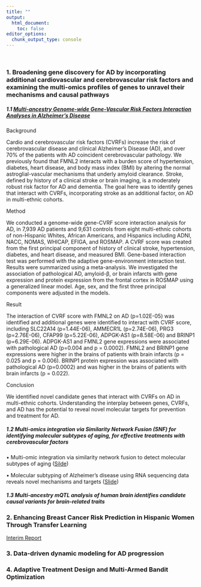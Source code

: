 ```yaml
---
title: ""
output:
  html_document: 
    toc: false
editor_options: 
  chunk_output_type: console
---
```


&nbsp;

### 1. Broadening gene discovery for AD by incorporating additional cardiovascular and cerebrovascular risk factors and examining the multi-omics profiles of genes to unravel their mechanisms and causal pathways


##### 1.1 [Multi-ancestry Genome-wide Gene-Vascular Risk Factors Interaction Analyses in Alzheimer’s Disease](https://alz.confex.com/alz/2024/meetingapp.cgi/Paper/93041)

####### Background

Cardio and cerebrovascular risk factors (CVRFs) increase the risk of cerebrovascular disease and clinical Alzheimer’s Disease (AD), and over 70% of the patients with AD coincident cerebrovascular pathology. We previously found that FMNL2 interacts with a burden score of hypertension, diabetes, heart disease, and body mass index (BMI) by altering the normal astroglial-vascular mechanisms that underly amyloid clearance. Stroke, defined by history of a clinical stroke or brain imaging, is a moderately robust risk factor for AD and dementia. The goal here was to identify genes that interact with CVRFs, incorporating stroke as an additional factor, on AD in multi-ethnic cohorts.

####### Method

We conducted a genome-wide gene-CVRF score interaction analysis for AD, in 7,939 AD patients and 9,631 controls from eight multi-ethnic cohorts of non-Hispanic Whites, African Americans, and Hispanics including ADNI, NACC, NOMAS, WHICAP, EFIGA, and ROSMAP. A CVRF score was created from the first principal component of history of clinical stroke, hypertension, diabetes, and heart disease, and measured BMI. Gene-based interaction test was performed with the adaptive gene-environment interaction test. Results were summarized using a meta-analysis. We investigated the association of pathological AD, amyloid-β, or brain infarcts with gene expression and protein expression from the frontal cortex in ROSMAP using a generalized linear model. Age, sex, and the first three principal components were adjusted in the models.

####### Result

The interaction of CVRF score with FMNL2 on AD (p=1.02E-05) was identified and additional genes were identified to interact with CVRF score, including SLC22A14 (p=1.44E-06), AMMECR1L (p=2.74E-06), PRG3 (p=2.76E-06), CFAP99 (p=5.22E-06), ADPGK-AS1 (p=8.58E-06) and BRINP1 (p=6.29E-06). ADPGK-AS1 and FMNL2 gene expressions were associated with pathological AD (p=0.004 and p = 0.0002). FMNL2 and BRINP1 gene expressions were higher in the brains of patients with brain infarcts (p = 0.025 and p = 0.006). BRINP1 protein expression was associated with pathological AD (p=0.0002) and was higher in the brains of patients with brain infarcts (p = 0.022).

####### Conclusion 

We identified novel candidate genes that interact with CVRFs on AD in multi-ethnic cohorts. Understanding the interplay between genes, CVRFs, and AD has the potential to reveal novel molecular targets for prevention and treatment for AD.

##### 1.2 Multi-omics integration via Similarity Network Fusion (SNF) for identifying molecular subtypes of aging, for effective treatments with cerebrovascular factors

&bull; Multi-omic integration via similarity network fusion to detect molecular subtypes of aging ([Silde](projects/Multi-omic integration via similarity network fusion to detect molecular subtypes of ageing.pdf))

&bull; Molecular subtyping of Alzheimer’s disease using RNA sequencing data reveals novel mechanisms and targets ([Slide](projects/molecular subtyping.pdf))

##### 1.3 Multi-ancestry mQTL analysis of human brain identifies candidate causal variants for brain-related traits

### 2. Enhancing Breast Cancer Risk Prediction in Hispanic Women Through Transfer Learning

[Interim Report](research/transfer_learning_intrm.pdf)

### 3. Data-driven dynamic modeling for AD progression

### 4. Adaptive Treatment Design and Multi-Armed Bandit Optimization